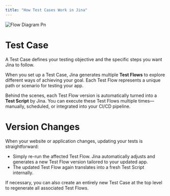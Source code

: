 ```yaml
---
title: "How Test Cases Work in Jina"
---
```


![Flow Diagram Pn](/images/flow-diagram.png)

# Test Case

A Test Case defines your testing objective and the specific steps you want Jina to follow.

When you set up a Test Case, Jina generates multiple **Test Flows** to explore different ways of achieving your goal. Each Test Flow represents a unique path or scenario for testing your app.

Behind the scenes, each Test Flow version is automatically turned into a **Test Script** by Jina. You can execute these Test Flows multiple times—manually, scheduled, or integrated into your CI/CD pipeline.

# Version Changes

When your website or application changes, updating your tests is straightforward:

- Simply re-run the affected Test Flow. Jina automatically adjusts and generates a new Test Flow version tailored to your updated app.
- The updated Test Flow again translates into a fresh Test Script internally.

If necessary, you can also create an entirely new Test Case at the top level to regenerate all associated Test Flows.
